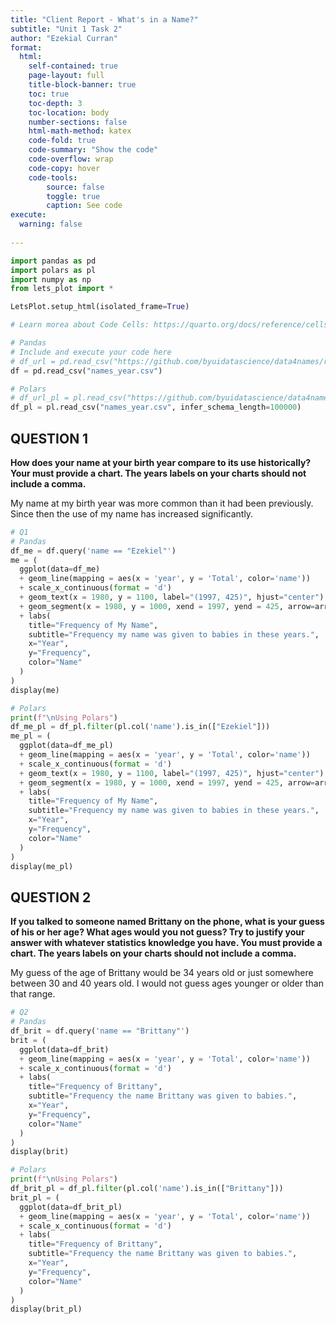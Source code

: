 ```yaml
---
title: "Client Report - What's in a Name?"
subtitle: "Unit 1 Task 2"
author: "Ezekial Curran"
format:
  html:
    self-contained: true
    page-layout: full
    title-block-banner: true
    toc: true
    toc-depth: 3
    toc-location: body
    number-sections: false
    html-math-method: katex
    code-fold: true
    code-summary: "Show the code"
    code-overflow: wrap
    code-copy: hover
    code-tools:
        source: false
        toggle: true
        caption: See code
execute: 
  warning: false
    
---
```


```python
import pandas as pd
import polars as pl
import numpy as np
from lets_plot import *

LetsPlot.setup_html(isolated_frame=True)
```

```python
# Learn morea about Code Cells: https://quarto.org/docs/reference/cells/cells-jupyter.html

# Pandas
# Include and execute your code here
# df_url = pd.read_csv("https://github.com/byuidatascience/data4names/raw/master/data-raw/names_year/names_year.csv")
df = pd.read_csv("names_year.csv")

# Polars
# df_url_pl = pl.read_csv("https://github.com/byuidatascience/data4names/raw/master/data-raw/names_year/names_year.csv", infer_schema_length=100000)
df_pl = pl.read_csv("names_year.csv", infer_schema_length=100000)
```

## QUESTION 1

<!-- Make sure at least one of your charts includes reference marks!! -->

__How does your name at your birth year compare to its use historically? Your must provide a chart. The years labels on your charts should not include a comma.__ 

My name at my birth year was more common than it had been previously. Since then the use of my name has increased significantly.

```python
# Q1
# Pandas
df_me = df.query('name == "Ezekiel"')
me = (
  ggplot(data=df_me)
  + geom_line(mapping = aes(x = 'year', y = 'Total', color='name'))
  + scale_x_continuous(format = 'd')
  + geom_text(x = 1980, y = 1100, label="(1997, 425)", hjust="center")
  + geom_segment(x = 1980, y = 1000, xend = 1997, yend = 425, arrow=arrow(), color = "blue")
  + labs(
    title="Frequency of My Name",
    subtitle="Frequency my name was given to babies in these years.",
    x="Year",
    y="Frequency",
    color="Name"
  )
)
display(me)

# Polars
print(f"\nUsing Polars")
df_me_pl = df_pl.filter(pl.col('name').is_in(["Ezekiel"]))
me_pl = (
  ggplot(data=df_me_pl)
  + geom_line(mapping = aes(x = 'year', y = 'Total', color='name'))
  + scale_x_continuous(format = 'd')
  + geom_text(x = 1980, y = 1100, label="(1997, 425)", hjust="center")
  + geom_segment(x = 1980, y = 1000, xend = 1997, yend = 425, arrow=arrow(), color = "blue")
  + labs(
    title="Frequency of My Name",
    subtitle="Frequency my name was given to babies in these years.",
    x="Year",
    y="Frequency",
    color="Name"
  )
)
display(me_pl)
```


## QUESTION 2

__If you talked to someone named Brittany on the phone, what is your guess of his or her age? What ages would you not guess? Try to justify your answer with whatever statistics knowledge you have. You must provide a chart. The years labels on your charts should not include a comma.__  

My guess of the age of Brittany would be 34 years old or just somewhere between 30 and 40 years old. I would not guess ages younger or older than that range.

```python
# Q2
# Pandas
df_brit = df.query('name == "Brittany"')
brit = (
  ggplot(data=df_brit)
  + geom_line(mapping = aes(x = 'year', y = 'Total', color='name'))
  + scale_x_continuous(format = 'd')
  + labs(
    title="Frequency of Brittany",
    subtitle="Frequency the name Brittany was given to babies.",
    x="Year",
    y="Frequency",
    color="Name"
  )
)
display(brit)

# Polars
print(f"\nUsing Polars")
df_brit_pl = df_pl.filter(pl.col('name').is_in(["Brittany"]))
brit_pl = (
  ggplot(data=df_brit_pl)
  + geom_line(mapping = aes(x = 'year', y = 'Total', color='name'))
  + scale_x_continuous(format = 'd')
  + labs(
    title="Frequency of Brittany",
    subtitle="Frequency the name Brittany was given to babies.",
    x="Year",
    y="Frequency",
    color="Name"
  )
)
display(brit_pl)
```


<!-- Make sure at least one of your charts includes reference marks!! -->